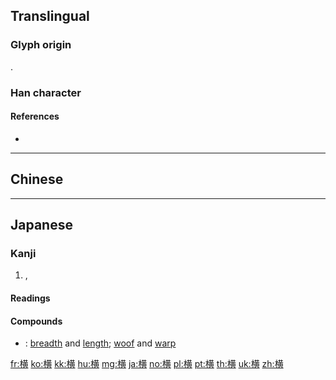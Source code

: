 {{character info/new}}
{{also|橫|構}}
==Translingual==
{{stroke order|strokes=15}}
{{ja-forms|横|横|[[橫]]}}
===Glyph origin===
{{Han etym}}
{{Han compound|木|黄|ls=psc|c1=s|c2=p}}.
{{Han simp|橫|f=黃|t=黄}}

===Han character===
{{Han char|rn=75|rad=木|as=11|sn=15|four=|canj=DTLC|ids=⿰木黄}}

====References====
* {{Han ref|kx=0551.181|dkj=15484|hdz=21273.070|uh=6A2A|ud=27178}}

----

==Chinese==
{{zh-see|橫}}

----

==Japanese==

===Kanji===
{{ja-kanji|grade=3|rs=木11|style=s|kyu=橫}}

# {{l|en|next}}, {{l|en|next to}}

====Readings====
{{ja-readings|goon=[[おう]] (ō)|kanon=[[こう]] (kō)|kun=[[よこ]] (yoko), [[よこたわる]] (yokotawaru), [[よこたえる]] (yokotaeru), [[おごる]] (ogoru)}}

====Compounds====
{{der-top|Compounds}}
* {{ja-r|横縦|よこたて}}: [[breadth]] and [[length]]; [[woof]] and [[warp]]
{{der-bottom}}

[[fr:横]]
[[ko:横]]
[[kk:横]]
[[hu:横]]
[[mg:横]]
[[ja:横]]
[[no:横]]
[[pl:横]]
[[pt:横]]
[[th:横]]
[[uk:横]]
[[zh:横]]